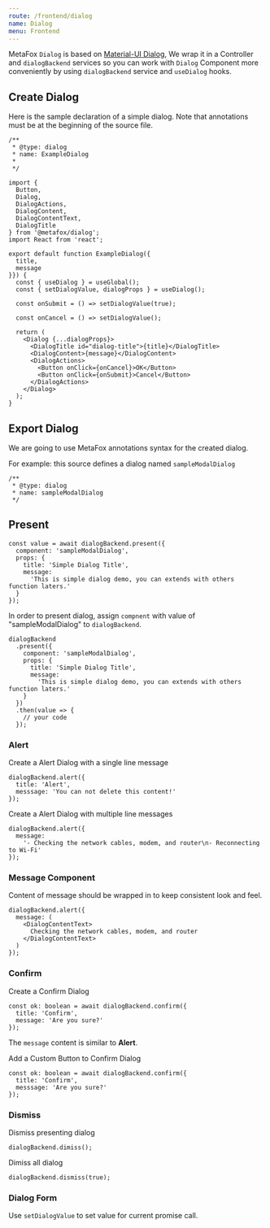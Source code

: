 ```yaml
---
route: /frontend/dialog
name: Dialog
menu: Frontend
---
```


MetaFox `Dialog` is based on [Material-UI Dialog](https://material-ui.com/components/dialogs/#dialog),
We wrap it in a Controller and `dialogBackend` services so you can work with `Dialog` Component more conveniently by using `dialogBackend` service and `useDialog` hooks.

## Create Dialog

Here is the sample declaration of a simple dialog. Note that annotations must be at the beginning of the source file.

```tsx
/**
 * @type: dialog
 * name: ExampleDialog
 *
 */

import {
  Button,
  Dialog,
  DialogActions,
  DialogContent,
  DialogContentText,
  DialogTitle
} from '@metafox/dialog';
import React from 'react';

export default function ExampleDialog({
  title,
  message
}}) {
  const { useDialog } = useGlobal();
  const { setDialogValue, dialogProps } = useDialog();

  const onSubmit = () => setDialogValue(true);

  const onCancel = () => setDialogValue();

  return (
    <Dialog {...dialogProps}>
      <DialogTitle id="dialog-title">{title}</DialogTitle>
      <DialogContent>{message}</DialogContent>
      <DialogActions>
        <Button onClick={onCancel}>OK</Button>
        <Button onClick={onSubmit}>Cancel</Button>
      </DialogActions>
    </Dialog>
  );
}
```

## Export Dialog

We are going to use MetaFox annotations syntax for the created dialog.

For example: this source defines a dialog named `sampleModalDialog`

```text
/**
 * @type: dialog
 * name: sampleModalDialog
 */
```

## Present

```tsx
const value = await dialogBackend.present({
  component: 'sampleModalDialog',
  props: {
    title: 'Simple Dialog Title',
    message:
      'This is simple dialog demo, you can extends with others function laters.'
  }
});
```

In order to present dialog, assign `compnent` with value of "sampleModalDialog" to `dialogBackend`.

```tsx
dialogBackend
  .present({
    component: 'sampleModalDialog',
    props: {
      title: 'Simple Dialog Title',
      message:
        'This is simple dialog demo, you can extends with others function laters.'
    }
  })
  .then(value => {
    // your code
  });
```

### Alert

Create a Alert Dialog with a single line message

```tsx
dialogBackend.alert({
  title: 'Alert',
  messsage: 'You can not delete this content!'
});
```

Create a Alert Dialog with multiple line messages

```tsx
dialogBackend.alert({
  message:
    '- Checking the network cables, modem, and router\n- Reconnecting to Wi-Fi'
});
```

### Message Component

Content of message should be wrapped in <DialogContentText/> to keep consistent look and feel.

```tsx
dialogBackend.alert({
  message: (
    <DialogContentText>
      Checking the network cables, modem, and router
    </DialogContentText>
  )
});
```

### Confirm
Create a Confirm Dialog

```tsx
const ok: boolean = await dialogBackend.confirm({
  title: 'Confirm',
  message: 'Are you sure?'
});
```

The `message` content is similar to **Alert**.

Add a Custom Button to Confirm Dialog

```tsx
const ok: boolean = await dialogBackend.confirm({
  title: 'Confirm',
  messsage: 'Are you sure?'
});
```

### Dismiss

Dismiss presenting dialog

```tsx
dialogBackend.dimiss();
```

Dimiss all dialog

```tsx
dialogBackend.dismiss(true);
```

### Dialog Form

Use `setDialogValue` to set value for current promise call.
